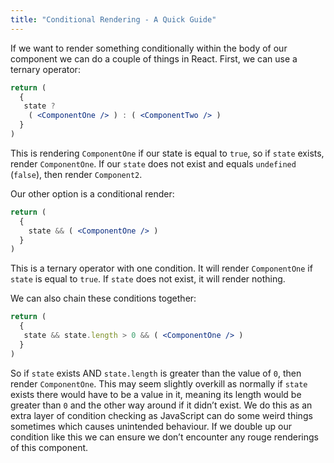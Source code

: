 ```yaml
---
title: "Conditional Rendering - A Quick Guide"
---
```


If we want to render something conditionally within the body of our component we can do a couple of things in React. First, we can use a ternary operator:

```jsx
return (
  {
   state ? 
    ( <ComponentOne /> ) : ( <ComponentTwo /> ) 
  }
)
```
This is rendering `ComponentOne` if our state is equal to `true`, so if `state` exists, render `ComponentOne`. If our `state` does not exist and equals `undefined` (`false`), then render `Component2`.

Our other option is a conditional render:

```jsx
return (
  {
    state && ( <ComponentOne /> )
  }
)
```
This is a ternary operator with one condition. It will render `ComponentOne` if `state` is equal to `true`. If `state` does not exist, it will render nothing.

We can also chain these conditions together:
```jsx
return (
  {
   state && state.length > 0 && ( <ComponentOne /> )
  }
)
```

So if `state` exists AND `state.length` is greater than the value of `0`, then render `ComponentOne`. This may seem slightly overkill as normally if `state` exists there would have to be a value in it, meaning its length would be greater than `0` and the other way around if it didn’t exist. We do this as an extra layer of condition checking as JavaScript can do some weird things sometimes which causes unintended behaviour. If we double up our condition like this we can ensure we don’t encounter any rouge renderings of this component. 